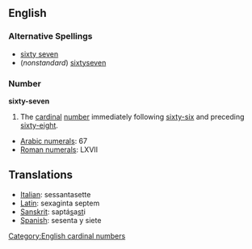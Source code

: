 ==English==
=== Alternative Spellings ===
* [[sixty seven]]
* (''nonstandard'') [[sixtyseven]]

=== Number ===
'''sixty-seven'''

#The [[cardinal]] [[number]] immediately following [[sixty-six]] and preceding [[sixty-eight]].

*[[w:Arabic Numerals|Arabic numerals]]: 67
*[[w:Roman numerals|Roman numerals]]: LXVII
 
==Translations==
*[[Italian]]: sessantasette
*[[Latin]]: sexaginta septem
*[[Sanskrit]]: saptá<u>s</u>a<u>st</u>i
*[[Spanish]]: sesenta y siete

[[Category:English cardinal numbers]]